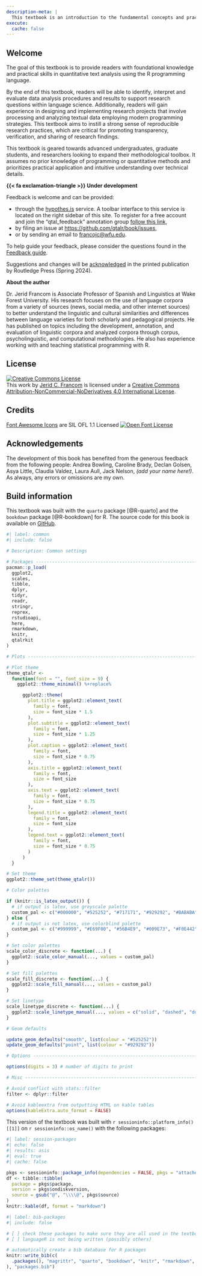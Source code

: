 ```yaml
---
description-meta: |
  This textbook is an introduction to the fundamental concepts and practical programming skills from Data Science that are increasingly employed in a variety of language-centered fields and sub-fields applied to the task of quantitative text analysis. It is geared towards advanced undergraduates, graduate students, and researchers looking to expand their methodological toolbox.
execute:
  cache: false
---
```


<!--

Content:

- [ ] Shoot for 5k words per chapter (12*5k = 60k words)

- [ ] Add these to 'Consider this' or 'Dive deeper' sections.
- [ ] [plausible](https://plausible.io/) is a privacy-conscious alternative to Google Analytics (paid service, or self-hosted)
- [ ] Review chapter prose for use of active and passive voice. A balance should be struck.
- [ ] Reorder to: lessons, chapter, recipe, lab, summary, questions
  - The summary would then address the entireity of materials in the lesson, chapter, recipe, and lab.

Exercises:

- [x] Change the 'Swirl lesson' to 'Tutorials' and remove the language about loading and running `swirl()`. Being that the lessons are online, I may switch from Swirl to `learnr` or `tutorial.helpers` (see <https://ppbds.github.io/tutorial.helpers/index.html>)
- [x] Change lab names to reflect the task in a more inviting hands-on way. For example, "Dataset manipulation: tokenization and joining datasets" could become "Consumer Reviews of Amazon Products for sentiment analysis".
- [x] Change recipe and lab numbering to mimic the chapter numbering. That is instead of Preface (Ch. 0) Recipe #1 and Lab #1 --change to Recipe #0 and Lab #0? Then chapter 1 will have Recipe and Lab #1 and so on.
- [x] Decide on keeping/ dropping the 'technical questions' and then reformatting the questions section (as in Contributing chapter) DROP technical questions

Formatting:
- [x] Change images and figures (plots) to greyscale (no color)
- [x] Change hand-drawn figures to drawio pngs
- [ ] Update images to high-res, greyscale, and add alt text (see @fig-summaries-boxplots-belc)
- [ ] Add indexing to the key terms in the book (can Quarto do HTML indexing?)
- [ ] Fix package info listing --for all packages used in the book.
- [ ] Add a section on how to cite the book.
- [ ] Add citations for data/ datasets used in the book.
- [ ] Add a section on how to report errors in the book.
- [ ] Add appropriate creative commons license for the web book.

- [x] NO: stay with native pipe. (?) Change the `|>` pipe to `%>%` pipe in all code chunks
  - Reasoning: `%>%` is more flexible to use and is more common in the R community. It does, however, require the `magrittr` package to be loaded.


- [ ] Global: object naming conventions
- [ ] Object types:
    - _tbl or _df for tibbles and data frames?
    - _vec for vectors? or _num, _chr?
    - _mod for models? or _fit?
    - _lst for lists?
    - _mat for matrices?
    - + other conventions? _tdm,
  - [ ] Object content:
    - _spk_ for spoken data?
    - _wrt_ for written data?
    - _tok_ for tokenized data?
    - _lem_ for lemmatized data?
    - _pos_ for part-of-speech tagged data?
    - + other conventions? _trn_ for training data? _tst_ for test data?

-->

## Welcome {.unnumbered .unlisted}

The goal of this textbook is to provide readers with foundational knowledge and practical skills in quantitative text analysis using the R programming language.

By the end of this textbook, readers will be able to identify, interpret and evaluate data analysis procedures and results to support research questions within language science. Additionally, readers will gain experience in designing and implementing research projects that involve processing and analyzing textual data employing modern programming strategies. This textbook aims to instill a strong sense of reproducible research practices, which are critical for promoting transparency, verification, and sharing of research findings.

This textbook is geared towards advanced undergraduates, graduate students, and researchers looking to expand their methodological toolbox. It assumes no prior knowledge of programming or quantitative methods and prioritizes practical application and intuitive understanding over technical details.

::: {.content-visible when-format="html"}
::: {.callout}
**{{< fa exclamation-triangle >}} Under development**

Feedback is welcome and can be provided:

- through the [hypothes.is](https://web.hypothes.is/) service. A toolbar interface to this service is located on the right sidebar of this site. To register for a free account and join the "qtal_feedback" annotation group [follow this link](https://hypothes.is/groups/wppaYKxy/qtal-feedback),
- by filing an issue at <https://github.com/qtalr/book/issues>,
- or by sending an email to <francojc@wfu.edu>.

To help guide your feedback, please consider the questions found in the [Feedback guide](#feedback-appendix).

Suggestions and changes will be [acknowledged](#sec-acknowledgements) in the printed publication by Routledge Press (Spring 2024).
:::
:::

**About the author**

Dr. Jerid Francom is Associate Professor of Spanish and Linguistics at Wake Forest University. His research focuses on the use of language corpora from a variety of sources (news, social media, and other internet sources) to better understand the linguistic and cultural similarities and differences between language varieties for both scholarly and pedagogical projects. He has published on topics including the development, annotation, and evaluation of linguistic corpora and analyzed corpora through corpus, psycholinguistic, and computational methodologies. He also has experience working with and teaching statistical programming with R.

## License {.unnumbered}

<a rel="license" href="http://creativecommons.org/licenses/by-nc-nd/4.0/"><img alt="Creative Commons License" style="border-width:0" src="https://i.creativecommons.org/l/by-nc-nd/4.0/88x31.png" /></a><br />This work by [Jerid C. Francom](https://francojc.github.io/) is licensed under a <a rel="license" href="http://creativecommons.org/licenses/by-nc-nd/4.0/">Creative Commons Attribution-NonCommercial-NoDerivatives 4.0 International License</a>.

## Credits {.unnumbered}

<!--SIL Open Font License-->
[Font Awesome Icons](https://fontawesome.com/) are SIL OFL 1.1 Licensed
<a rel="license" href="https://scripts.sil.org/OFL">
<img alt="Open Font License" border="0"
src="assets/images/ofl-bw.png"/></a>
<!--/SIL Open Font License-->

## Acknowledgements {#acknowledgements .unnumbered}

The development of this book has benefited from the generous feedback from the following people: Andrea Bowling, Caroline Brady, Declan Golsen, Asya Little, Claudia Valdez, Laura Aull, Jack Nelson, *(add your name here!)*. As always, any errors or omissions are my own.

## Build information {.unnumbered}

This textbook was built with the `quarto` package [@R-quarto] and the `bookdown` package [@R-bookdown] for R. The source code for this book is available on [GitHub](https://github.com/qtalr/book).

```r
#| label: common
#| include: false

# Description: Common settings

# Packages ---------------------------------------------------------------
pacman::p_load(
  ggplot2,
  scales,
  tibble,
  dplyr,
  tidyr,
  readr,
  stringr,
  reprex,
  rstudioapi,
  here,
  rmarkdown,
  knitr,
  qtalrkit
)

# Plots ------------------------------------------------------------------

# Plot theme
theme_qtalr <-
  function(font = "", font_size = 9) {
    ggplot2::theme_minimal() %+replace%

      ggplot2::theme(
        plot.title = ggplot2::element_text(
          family = font,
          size = font_size * 1.5
        ),
        plot.subtitle = ggplot2::element_text(
          family = font,
          size = font_size * 1.25
        ),
        plot.caption = ggplot2::element_text(
          family = font,
          size = font_size * 0.75
        ),
        axis.title = ggplot2::element_text(
          family = font,
          size = font_size
        ),
        axis.text = ggplot2::element_text(
          family = font,
          size = font_size * 0.75
        ),
        legend.title = ggplot2::element_text(
          family = font,
          size = font_size
        ),
        legend.text = ggplot2::element_text(
          family = font,
          size = font_size * 0.75
        )
      )
  }

# Set theme
ggplot2::theme_set(theme_qtalr())

# Color palettes

if (knitr::is_latex_output()) {
  # if output is latex, use greyscale palette
  custom_pal <- c("#000000", "#525252", "#717171", "#929292", "#BABABA", "#DADADA") # print palette
} else {
  # if output is not latex, use colorblind palette
  custom_pal <- c("#999999", "#E69F00", "#56B4E9", "#009E73", "#F0E442", "#0072B2", "#D55E00", "#CC79A7") # colorblind palette
}

# Set color palettes
scale_color_discrete <- function(...) {
  ggplot2::scale_color_manual(..., values = custom_pal)
}

# Set fill palettes
scale_fill_discrete <- function(...) {
  ggplot2::scale_fill_manual(..., values = custom_pal)
}

# Set linetype
scale_linetype_discrete <- function(...) {
  ggplot2::scale_linetype_manual(..., values = c("solid", "dashed", "dotted", "dotdash", "longdash", "twodash"))
}

# Geom defaults

update_geom_defaults("smooth", list(colour = "#525252"))
update_geom_defaults("point", list(colour = "#929292"))

# Options ----------------------------------------------------------------

options(digits = 3) # number of digits to print

# Misc -------------------------------------------------------------------

# Avoid conflict with stats::filter
filter <- dplyr::filter

# Avoid kableextra from outputting HTML on kable tables
options(kableExtra.auto_format = FALSE)
```

This version of the textbook was built with `r sessioninfo::platform_info()[[1]]` on `r sessioninfo::os_name()` with the following packages:

```r
#| label: session-packages
#| echo: false
#| results: asis
#| eval: true
#| cache: false

pkgs <- sessioninfo::package_info(dependencies = FALSE, pkgs = "attached")
df <- tibble::tibble(
  package = pkgs$package,
  version = pkgs$ondiskversion,
  source = gsub("@", "\\\\@", pkgs$source)
)
knitr::kable(df, format = "markdown")
```

```r
#| label: bib-packages
#| include: false

# [ ] check these packages to make sure they are all used in the textbook
# [ ] languageR is not being written (possibly others)

# automatically create a bib database for R packages
knitr::write_bib(c(
  .packages(), "magrittr", "quarto", "bookdown", "knitr", "rmarkdown", "languageR", "infer", "rvest", "rsyntax", "rtweet", "tidymodels", "textrecipes", "tidytext", "quanteda.corpora", "qtalrkit", "tinytex", "devtools", "usethis", "swirl", "tidyverse", "broom", "forcats", "purrr", "tibble", "ggplot2", "dplyr", "reprex", "tidyr", "lubridate", "readr", "stringr", "xml2", "stopwords", "workflowr", "ProjectTemplate", "targets", "fs", "rtoot", "effectsize", "sessioninfo", "renv", "devtools", "pkgdown", "TBDBr", "wordbankr", "lingtypology", "pacman", "robotstxt", "readtext", "janeaustenr", "DBI", "dbplyr", "haven", "skimr", "jsonlite", "tokenizers", "cleanNLP", "udpipe", "lexicon", "future", "scales", "word2vec", "wordVectors", "janitor", "ggrepel", "dials", "rsample", "workflows", "parsnip", "tune", "yardstick", "remotes"
), "packages.bib")
```
